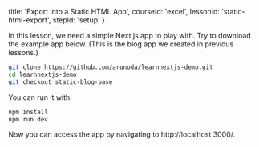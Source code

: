 
  title: 'Export into a Static HTML App',
  courseId: 'excel',
  lessonId: 'static-html-export',
  stepId: 'setup'
}

In this lesson, we need a simple Next.js app to play with. Try to download the example app below.
(This is the blog app we created in previous lessons.)

```bash
git clone https://github.com/arunoda/learnnextjs-demo.git
cd learnnextjs-demo
git checkout static-blog-base
```

You can run it with:

```bash
npm install
npm run dev
```

Now you can access the app by navigating to http://localhost:3000/.

